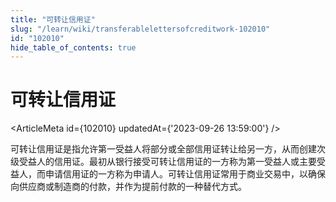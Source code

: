 ```yaml
---
title: "可转让信用证"
slug: "/learn/wiki/transferablelettersofcreditwork-102010"
id: "102010"
hide_table_of_contents: true
---
```



# 可转让信用证

<ArticleMeta id={102010} updatedAt={'2023-09-26 13:59:00'} />
<div className='border-solid border-b border-t-0 my-4 border-[var(--ifm-color-gray-300)]' />

可转让信用证是指允许第一受益人将部分或全部信用证转让给另一方，从而创建次级受益人的信用证。最初从银行接受可转让信用证的一方称为第一受益人或主要受益人，而申请信用证的一方称为申请人。可转让信用证常用于商业交易中，以确保向供应商或制造商的付款，并作为提前付款的一种替代方式。

